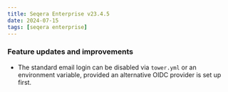```yaml
---
title: Seqera Enterprise v23.4.5
date: 2024-07-15
tags: [seqera enterprise]
---
```



### Feature updates and improvements

-  The standard email login can be disabled via `tower.yml` or an environment variable, provided an alternative OIDC provider is set up first.